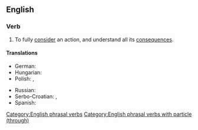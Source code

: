 ==English==

===Verb===
{{en-verb|think<,,thought> through}}

# To fully [[consider]] an action, and understand all its [[consequence]]s.

====Translations====
{{trans-top|to fully consider an action}}
* German: {{t+|de|durchdenken}}
* Hungarian: {{t|hu|végiggondol}}
* Polish: {{t+|pl|przemyśliwać|impf}}, {{t+|pl|przemyśleć|pf}}
{{trans-mid}}
* Russian: {{t+|ru|проду́мывать}}
* Serbo-Croatian: {{t+|sh|promisliti}}, {{t+|sh|razmisliti}}
* Spanish: {{t+|es|cavilar}}
{{trans-bottom}}

[[Category:English phrasal verbs]]
[[Category:English phrasal verbs with particle (through)]]